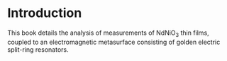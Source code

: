# Introduction

This book details the analysis of measurements of NdNiO<sub>3</sub> thin films, coupled to an electromagnetic metasurface consisting of golden electric split-ring resonators.